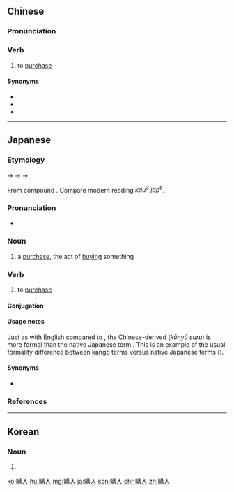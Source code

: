 {{also|购入}}
==Chinese==
{{zh-forms|s=购入}}

===Pronunciation===
{{zh-pron
|m=gòurù
|c=kau3 jap6
|mn=káng-ji̍p
|cat=v
}}

===Verb===
{{zh-verb}}

# to [[purchase]]

====Synonyms====
* {{zh-l|購買}}
* {{zh-l|買}}
* {{zh-l|收購}}

----

==Japanese==
{{ja-kanjitab|こう|にゅう|yomi=o}}

===Etymology===
{{IPAchar|/koːnipu/}} → {{IPAchar|/koːniɸu/}} → {{IPAchar|/koːniu/}} → {{IPAchar|/koːnjuː/}}

From {{etyl|ltc|ja|sort=こうにゅう}} compound {{m|zh|購入|tr=kuw<sup>H</sup> nyip|lit=present, give + enter}}. Compare modern {{etyl|yue|-}} reading ''kau<sup>3</sup> jap<sup>6</sup>''.

===Pronunciation===
* {{ja-pron|yomi=o|こうにゅう|acc=0|acc_ref=NHK,DJR}}

===Noun===
{{ja-noun|こうにゅう|hhira=こうにふ}}

# a [[purchase]], the act of [[buy]]ing something

===Verb===
{{ja-verb-suru|こうにゅう|hhira=こうにふ}}

# to [[purchase]]

====Conjugation====
{{ja-suru|こうにゅう}}

====Usage notes====
Just as with English {{m|en|purchase}} compared to {{m|en|buy}}, the Chinese-derived {{lang|ja|購入する}} (''kōnyū suru'') is more formal than the native Japanese term {{ja-l|買う||kau}}. This is an example of the usual formality difference between [[kango]] terms versus native Japanese terms ({{m|ja|大和言葉|tr=Yamato kotoba}}).

====Synonyms====
* {{ja-r|買う|かう}}

===References===
<references/>

----

==Korean==
{{ko-hanjatab}}

===Noun===
{{ko-noun|hj|hangeul=구입}}

# {{hanja form of|구입|[[purchase]]}}

[[ko:購入]]
[[hu:購入]]
[[mg:購入]]
[[ja:購入]]
[[scn:購入]]
[[chr:購入]]
[[zh:購入]]